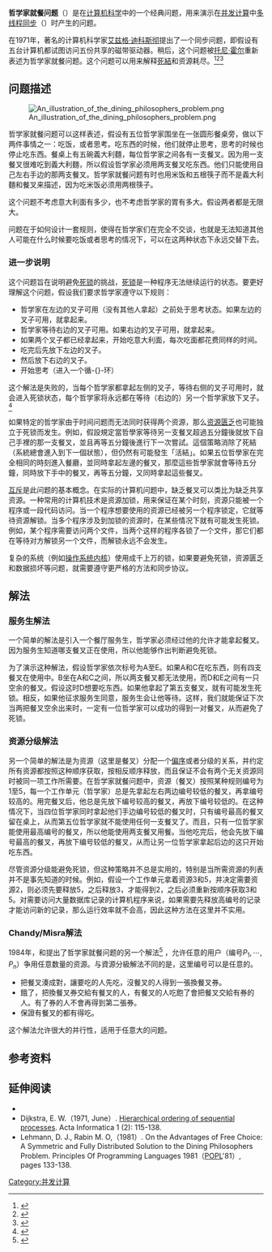 {{NoteTA
|G1=IT
|1=支=>zh-cn:只
}}
'''哲学家就餐问题'''（{{lang-en|Dining philosophers problem}}）是在[[计算机科学|计算机科学]]中的一个经典问题，用来演示在[[Concurrent_computing|并发计算]]中[[多线程|多线程]][[同步|同步]]（{{lang|en|Synchronization}}）时产生的问题。

在1971年，著名的计算机科学家[[艾兹格·迪科斯彻|艾兹格·迪科斯彻]]提出了一个同步问题，即假设有五台计算机都试图访问五份共享的磁带驱动器。稍后，这个问题被[[托尼·霍尔|托尼·霍尔]]重新表述为哲学家就餐问题。这个问题可以用来解释[[死結|死結]]和资源耗尽。<ref>{{cite EWD|1000}}</ref><ref name="formalization">{{cite book|author1=J. Díaz|author2=I. Ramos|title=Formalization of Programming Concepts: International Colloquium, Peniscola, Spain, April 19–25, 1981. Proceedings|url=https://books.google.com/books?id=pl4VJKQlcG4C|year=1981|publisher=Birkhäuser|isbn=978-3-540-10699-9|pages=[https://books.google.com/books?id=pl4VJKQlcG4C&pg=PA323 323 ], [https://books.google.com/books?id=pl4VJKQlcG4C&pg=PA326 326]|access-date=2020-12-16|archive-date=2016-12-19|archive-url=https://web.archive.org/web/20161219010205/https://books.google.com/books?id=pl4VJKQlcG4C|dead-url=no}}</ref><ref>{{cite book|url=http://www.usingcsp.com/cspbook.pdf|title=Communicating Sequential Processes|last=Hoare|first=C. A. R.|authorlink=东尼·霍尔|publisher=usingcsp.com|orig-year=最初由[[普林帝斯霍爾|普林帝斯霍爾]]于1985出版|year=2004|access-date=2020-12-16|archive-date=2016-01-27|archive-url=https://web.archive.org/web/20160127183424/http://www.usingcsp.com/cspbook.pdf|dead-url=no}}</ref>

== 问题描述 ==
[[File:An_illustration_of_the_dining_philosophers_problem.png|thumb]]

哲学家就餐问题可以这样表述，假设有五位哲学家围坐在一张圆形餐桌旁，做以下两件事情之一：吃饭，或者思考。吃东西的时候，他们就停止思考，思考的时候也停止吃东西。餐桌上有五碗義大利麵，每位哲学家之间各有一支餐叉。因为用一支餐叉很难吃到義大利麵，所以假设哲学家必须用两支餐叉吃东西。他们只能使用自己左右手边的那两支餐叉。哲学家就餐问题有时也用米饭和五根筷子而不是義大利麵和餐叉来描述，因为吃米饭必须用两根筷子。

这个问题不考虑意大利面有多少，也不考虑哲学家的胃有多大。假设两者都是无限大。

问题在于如何设计一套规则，使得在哲学家们在完全不交谈，也就是无法知道其他人可能在什么时候要吃饭或者思考的情况下，可以在这两种状态下永远交替下去。

===进一步说明===
这个问题旨在说明避免[[死锁|死锁]]的挑战，[[死锁|死锁]]是一种程序无法继续运行的状态。要更好理解这个问题，假设我们要求哲学家遵守以下规则：

*哲学家在左边的叉子可用（没有其他人拿起）之前处于思考状态。如果左边的叉子可用，就拿起来。
*哲学家等待右边的叉子可用。如果右边的叉子可用，就拿起来。
*如果两个叉子都已经拿起来，开始吃意大利面，每次吃面都花费同样的时间。
*吃完后先放下左边的叉子。
*然后放下右边的叉子。
*开始思考（进入一个循-{}-环）

这个解法是失败的，当每个哲学家都拿起左侧的叉子，等待右侧的叉子可用时，就会进入死锁状态，每个哲学家将永远都在等待（右边的）另一个哲学家放下叉子。<ref>{{Cite_EWD|310}}</ref>

如果特定的哲学家由于时间问题而无法同时获得两个资源，那么[[饥饿_(操作系统)|资源匮乏]]也可能独立于死锁而发生。例如，假設規定當哲學家等待另一支餐叉超過五分鐘後就放下自己手裡的那一支餐叉，並且再等五分鐘後進行下一次嘗試。這個策略消除了死結（系統總會進入到下一個狀態），但仍然有可能發生「活結」。如果五位哲學家在完全相同的時刻進入餐廳，並同時拿起左邊的餐叉，那麼這些哲學家就會等待五分鐘，同時放下手中的餐叉，再等五分鐘，又同時拿起這些餐叉。 

[[互斥|互斥]]是此问题的基本概念。在实际的计算机问题中，缺乏餐叉可以类比为缺乏共享资源。一种常用的计算机技术是资源加锁，用来保证在某个时刻，资源只能被一个程序或一段代码访问。当一个程序想要使用的资源已经被另一个程序锁定，它就等待资源解锁。当多个程序涉及到加锁的资源时，在某些情况下就有可能发生死锁。例如，某个程序需要访问两个文件，当两个这样的程序各锁了一个文件，那它们都在等待对方解锁另一个文件，而解锁永远不会发生。

复杂的系统（例如[[操作系统|操作系统]][[内核|内核]]）使用成千上万的锁，如果要避免死锁，资源匮乏和数据损坏等问题，就需要遵守更严格的方法和同步协议。

== 解法 ==

=== 服务生解法 ===
一个简单的解法是引入一个餐厅服务生，哲学家必须经过他的允许才能拿起餐叉。因为服务生知道哪支餐叉正在使用，所以他能够作出判断避免死锁。

为了演示这种解法，假设哲学家依次标号为A至E。如果A和C在吃东西，则有四支餐叉在使用中。B坐在A和C之间，所以两支餐叉都无法使用，而D和E之间有一只空余的餐叉。假设这时D想要吃东西。如果他拿起了第五支餐叉，就有可能发生死锁。相反，如果他征求服务生同意，服务生会让他等待。这样，我们就能保证下次当两把餐叉空余出来时，一定有一位哲学家可以成功的得到一对餐叉，从而避免了死锁。

=== 资源分级解法 ===
另一个简单的解法是为资源（这里是餐叉）分配一个[[偏序|偏序]]或者分级的关系，并约定所有资源都按照这种顺序获取，按相反顺序释放，而且保证不会有两个无关资源同时被同一项工作所需要。在哲学家就餐问题中，资源（餐叉）按照某种规则编号为1至5，每一个工作单元（哲学家）总是先拿起左右两边编号较低的餐叉，再拿编号较高的。用完餐叉后，他总是先放下编号较高的餐叉，再放下编号较低的。在这种情况下，当四位哲学家同时拿起他们手边编号较低的餐叉时，只有编号最高的餐叉留在桌上，从而第五位哲学家就不能使用任何一支餐叉了。而且，只有一位哲学家能使用最高编号的餐叉，所以他能使用两支餐叉用餐。当他吃完后，他会先放下编号最高的餐叉，再放下编号较低的餐叉，从而让另一位哲学家拿起后边的这只开始吃东西。

尽管资源分级能避免死锁，但这种策略并不总是实用的，特别是当所需资源的列表并不是事先知道的时候。例如，假设一个工作单元拿着资源3和5，并决定需要资源2，则必须先要释放5，之后释放3，才能得到2，之后必须重新按顺序获取3和5。对需要访问大量数据库记录的计算机程序来说，如果需要先释放高编号的记录才能访问新的记录，那么运行效率就不会高，因此这种方法在这里并不实用。

=== Chandy/Misra解法 ===
1984年，{{le|曼尼·钱迪|K. Mani Chandy}}和{{le|贾亚达夫·米斯拉|J. Misra}}提出了哲学家就餐问题的另一个解法<ref>{{Cite journal|last1=Chandy|first1=K. M.|last2=Misra|first2=J.|date=1984|title=The Drinking Philosophers Problem.|url=//www.cs.utexas.edu/users/misra/scannedPdf.dir/DrinkingPhil.pdf|journal=ACM Transactions on Programming Languages and Systems|archiveurl=https://web.archive.org/web/20120113171222/http://www.cs.utexas.edu/users/misra/scannedPdf.dir/DrinkingPhil.pdf|archivedate=2012-01-13|access-date=2021-01-17|dead-url=no}}</ref> ，允许任意的用户（编号<math>P_1,\cdots,P_n</math>）争用任意数量的资源。与資源分級解法不同的是，这里编号可以是任意的。

* 把餐叉湊成對，讓要吃的人先吃，沒餐叉的人得到一張換餐叉券。
* 餓了，把換餐叉券交給有餐叉的人，有餐叉的人吃飽了會把餐叉交給有券的人。有了券的人不會再得到第二張券。
* 保證有餐叉的都有得吃。

这个解法允许很大的并行性，适用于任意大的问题。
==参考资料==
{{Reflist}}
== 延伸阅读 ==
* {{cite book | author=Silberschatz, Abraham; Peterson, James L. | title=Operating Systems Concepts | publisher=Addison-Wesley | year=1988 | id=ISBN 0-201-18760-4}}
* Dijkstra, E. W.（1971, June）. [http://www.cs.utexas.edu/users/EWD/ewd03xx/EWD310.PDF Hierarchical ordering of sequential processes]{{WebCite|url=https://www.webcitation.org/6AhUVyqHL?url=http://www.cs.utexas.edu/users/EWD/ewd03xx/EWD310.PDF |date=20120915163906 |dateformat=iso }}. Acta Informatica 1 (2): 115-138.
* Lehmann, D. J., Rabin M. O,（1981）. On the Advantages of Free Choice: A Symmetric and Fully Distributed Solution to the Dining Philosophers Problem. Principles Of Programming Languages 1981（[[POPL|POPL]]'81）, pages 133-138.

[[Category:并发计算|Category:并发计算]]